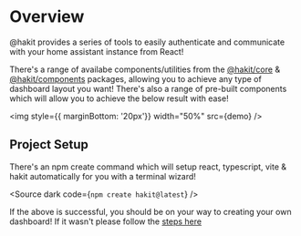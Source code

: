 
<Meta title="INTRODUCTION/Overview" />

# Overview

@hakit provides a series of tools to easily authenticate and communicate with your home assistant instance from React!

There's a range of availabe components/utilities from the [@hakit/core](https://www.npmjs.com/package/@hakit/core) & [@hakit/components](https://www.npmjs.com/package/@hakit/components) packages, allowing you to achieve any type of dashboard layout you want! There's also a range of pre-built components which will allow you to achieve the below result with ease!

<img style={{ marginBottom: '20px'}} width="50%" src={demo} />

## Project Setup
There's an npm create command which will setup react, typescript, vite & hakit automatically for you with a terminal wizard!

<Source dark code={`npm create hakit@latest`} />

If the above is successful, you should be on your way to creating your own dashboard! If it wasn't please follow the [steps here](/docs/introduction-getting-started--docs)
